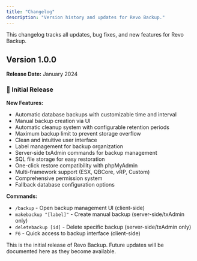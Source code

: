 ```yaml
---
title: "Changelog"
description: "Version history and updates for Revo Backup."
---
```


<Info>
  This changelog tracks all updates, bug fixes, and new features for Revo Backup.
</Info>

## Version 1.0.0

**Release Date:** January 2024

### 🎉 Initial Release

**New Features:**
- Automatic database backups with customizable time and interval
- Manual backup creation via UI
- Automatic cleanup system with configurable retention periods
- Maximum backup limit to prevent storage overflow
- Clean and intuitive user interface
- Label management for backup organization
- Server-side txAdmin commands for backup management
- SQL file storage for easy restoration
- One-click restore compatibility with phpMyAdmin
- Multi-framework support (ESX, QBCore, vRP, Custom)
- Comprehensive permission system
- Fallback database configuration options

**Commands:**
- `/backup` - Open backup management UI (client-side)
- `makebackup "[label]"` - Create manual backup (server-side/txAdmin only)
- `deletebackup [id]` - Delete specific backup (server-side/txAdmin only)
- `F6` - Quick access to backup interface (client-side)

<Note>
  This is the initial release of Revo Backup. Future updates will be documented here as they become available.
</Note>